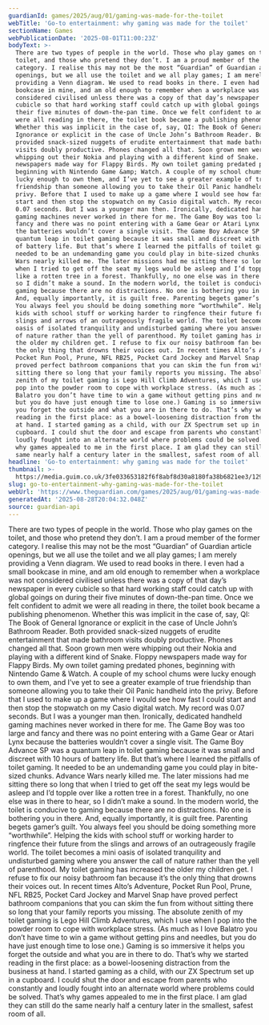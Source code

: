 ```yaml
---
guardianId: games/2025/aug/01/gaming-was-made-for-the-toilet
webTitle: 'Go-to entertainment: why gaming was made for the toilet'
sectionName: Games
webPublicationDate: '2025-08-01T11:00:23Z'
bodyText: >-
  There are two types of people in the world. Those who play games on the
  toilet, and those who pretend they don’t. I am a proud member of the former
  category. I realise this may not be the most “Guardian” of Guardian article
  openings, but we all use the toilet and we all play games; I am merely
  providing a Venn diagram. We used to read books in there. I even had a small
  bookcase in mine, and am old enough to remember when a workplace was not
  considered civilised unless there was a copy of that day’s newspaper in every
  cubicle so that hard working staff could catch up with global goings on during
  their five minutes of down-the-pan time. Once we felt confident to admit we
  were all reading in there, the toilet book became a publishing phenomenon.
  Whether this was implicit in the case of, say, QI: The Book of General
  Ignorance or explicit in the case of Uncle John’s Bathroom Reader. Both
  provided snack-sized nuggets of erudite entertainment that made bathroom
  visits doubly productive. Phones changed all that. Soon grown men were
  whipping out their Nokia and playing with a different kind of Snake. Floppy
  newspapers made way for Flappy Birds. My own toilet gaming predated phones,
  beginning with Nintendo Game &amp; Watch. A couple of my school chums were
  lucky enough to own them, and I’ve yet to see a greater example of true
  friendship than someone allowing you to take their Oil Panic handheld into the
  privy. Before that I used to make up a game where I would see how fast I could
  start and then stop the stopwatch on my Casio digital watch. My record was
  0.07 seconds. But I was a younger man then. Ironically, dedicated handheld
  gaming machines never worked in there for me. The Game Boy was too large and
  fancy and there was no point entering with a Game Gear or Atari Lynx because
  the batteries wouldn’t cover a single visit. The Game Boy Advance SP was a
  quantum leap in toilet gaming because it was small and discreet with 10 hours
  of battery life. But that’s where I learned the pitfalls of toilet gaming. It
  needed to be an undemanding game you could play in bite-sized chunks. Advance
  Wars nearly killed me. The later missions had me sitting there so long that
  when I tried to get off the seat my legs would be asleep and I’d topple over
  like a rotten tree in a forest. Thankfully, no one else was in there to hear,
  so I didn’t make a sound. In the modern world, the toilet is conducive to
  gaming because there are no distractions. No one is bothering you in there.
  And, equally importantly, it is guilt free. Parenting begets gamer’s guilt.
  You always feel you should be doing something more “worthwhile”. Helping the
  kids with school stuff or working harder to ringfence their future from the
  slings and arrows of an outrageously fragile world. The toilet becomes a mini
  oasis of isolated tranquility and undisturbed gaming where you answer the call
  of nature rather than the yell of parenthood. My toilet gaming has increased
  the older my children get. I refuse to fix our noisy bathroom fan because it’s
  the only thing that drowns their voices out. In recent times Alto’s Adventure,
  Pocket Run Pool, Prune, NFL RB25, Pocket Card Jockey and Marvel Snap have
  proved perfect bathroom companions that you can skim the fun from without
  sitting there so long that your family reports you missing. The absolute
  zenith of my toilet gaming is Lego Hill Climb Adventures, which I use when I
  pop into the powder room to cope with workplace stress. (As much as I love
  Balatro you don’t have time to win a game without getting pins and needles,
  but you do have just enough time to lose one.) Gaming is so immersive it helps
  you forget the outside and what you are in there to do. That’s why we started
  reading in the first place: as a bowel-loosening distraction from the business
  at hand. I started gaming as a child, with our ZX Spectrum set up in a
  cupboard. I could shut the door and escape from parents who constantly and
  loudly fought into an alternate world where problems could be solved. That’s
  why games appealed to me in the first place. I am glad they can still do the
  same nearly half a century later in the smallest, safest room of all.
headline: 'Go-to entertainment: why gaming was made for the toilet'
thumbnail: >-
  https://media.guim.co.uk/3fe033653182f6f8abf8d30a8180fa38b6821ee3/1296_316_3754_3003/500.jpg
slug: go-to-entertainment-why-gaming-was-made-for-the-toilet
webUrl: 'https://www.theguardian.com/games/2025/aug/01/gaming-was-made-for-the-toilet'
generatedAt: '2025-08-28T20:04:32.048Z'
source: guardian-api
---
```

There are two types of people in the world. Those who play games on the toilet, and those who pretend they don’t. I am a proud member of the former category. I realise this may not be the most “Guardian” of Guardian article openings, but we all use the toilet and we all play games; I am merely providing a Venn diagram. We used to read books in there. I even had a small bookcase in mine, and am old enough to remember when a workplace was not considered civilised unless there was a copy of that day’s newspaper in every cubicle so that hard working staff could catch up with global goings on during their five minutes of down-the-pan time. Once we felt confident to admit we were all reading in there, the toilet book became a publishing phenomenon. Whether this was implicit in the case of, say, QI: The Book of General Ignorance or explicit in the case of Uncle John’s Bathroom Reader. Both provided snack-sized nuggets of erudite entertainment that made bathroom visits doubly productive. Phones changed all that. Soon grown men were whipping out their Nokia and playing with a different kind of Snake. Floppy newspapers made way for Flappy Birds. My own toilet gaming predated phones, beginning with Nintendo Game &amp; Watch. A couple of my school chums were lucky enough to own them, and I’ve yet to see a greater example of true friendship than someone allowing you to take their Oil Panic handheld into the privy. Before that I used to make up a game where I would see how fast I could start and then stop the stopwatch on my Casio digital watch. My record was 0.07 seconds. But I was a younger man then. Ironically, dedicated handheld gaming machines never worked in there for me. The Game Boy was too large and fancy and there was no point entering with a Game Gear or Atari Lynx because the batteries wouldn’t cover a single visit. The Game Boy Advance SP was a quantum leap in toilet gaming because it was small and discreet with 10 hours of battery life. But that’s where I learned the pitfalls of toilet gaming. It needed to be an undemanding game you could play in bite-sized chunks. Advance Wars nearly killed me. The later missions had me sitting there so long that when I tried to get off the seat my legs would be asleep and I’d topple over like a rotten tree in a forest. Thankfully, no one else was in there to hear, so I didn’t make a sound. In the modern world, the toilet is conducive to gaming because there are no distractions. No one is bothering you in there. And, equally importantly, it is guilt free. Parenting begets gamer’s guilt. You always feel you should be doing something more “worthwhile”. Helping the kids with school stuff or working harder to ringfence their future from the slings and arrows of an outrageously fragile world. The toilet becomes a mini oasis of isolated tranquility and undisturbed gaming where you answer the call of nature rather than the yell of parenthood. My toilet gaming has increased the older my children get. I refuse to fix our noisy bathroom fan because it’s the only thing that drowns their voices out. In recent times Alto’s Adventure, Pocket Run Pool, Prune, NFL RB25, Pocket Card Jockey and Marvel Snap have proved perfect bathroom companions that you can skim the fun from without sitting there so long that your family reports you missing. The absolute zenith of my toilet gaming is Lego Hill Climb Adventures, which I use when I pop into the powder room to cope with workplace stress. (As much as I love Balatro you don’t have time to win a game without getting pins and needles, but you do have just enough time to lose one.) Gaming is so immersive it helps you forget the outside and what you are in there to do. That’s why we started reading in the first place: as a bowel-loosening distraction from the business at hand. I started gaming as a child, with our ZX Spectrum set up in a cupboard. I could shut the door and escape from parents who constantly and loudly fought into an alternate world where problems could be solved. That’s why games appealed to me in the first place. I am glad they can still do the same nearly half a century later in the smallest, safest room of all.
